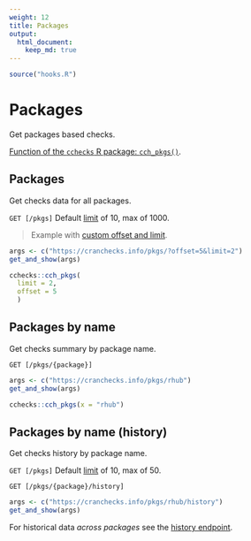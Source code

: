 ```yaml
---
weight: 12
title: Packages
output: 
  html_document:
    keep_md: true
---
```


```r
source("hooks.R")
```

# Packages

Get packages based checks.

[Function of the `cchecks` R package: `cch_pkgs()`](https://docs.ropensci.org/cchecks/reference/cch_pkgs.html).


## Packages

Get checks data for all packages.

`GET [/pkgs]`
Default [limit](#pagination) of 10, max of 1000. 

> Example with [custom offset and limit](#pagination).

```r
args <- c("https://cranchecks.info/pkgs/?offset=5&limit=2")
get_and_show(args)
```

```r
cchecks::cch_pkgs(
  limit = 2, 
  offset = 5
  )
```

## Packages by name

Get checks summary by package name.

`GET [/pkgs/{package}]`

```r
args <- c("https://cranchecks.info/pkgs/rhub")
get_and_show(args)
```

```r
cchecks::cch_pkgs(x = "rhub")
```

## Packages by name (history)

Get checks history by package name.

`GET [/pkgs]`
Default [limit](#pagination) of 10, max of 50.

`GET [/pkgs/{package}/history]`

```r
args <- c("https://cranchecks.info/pkgs/rhub/history")
get_and_show(args)
```

For historical data _across packages_ see the [history endpoint](#history).